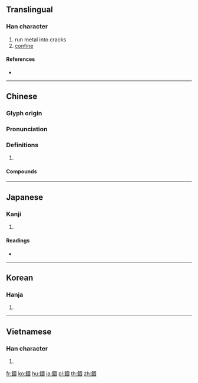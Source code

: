 {{character info/new}}
{{also|锢}}
==Translingual==

===Han character===
{{Han char|rn=167|rad=金|as=08|sn=16|four=86100|canj=CWJR}}

# run metal into cracks
# [[confine]]

====References====
* {{Han ref|kx=1312.110|dkj=40578|dj=1813.070|hdz=64219.060|uh=932E|ud=37678|bh=C044|bd=49220}}

----

==Chinese==
{{zh-forms|s=锢}}

===Glyph origin===
{{Han etym}}

===Pronunciation===
{{zh-pron
|m=gù
|c=gu3
|mc=y
|oc=y
|cat=
}}

===Definitions===
{{zh-hanzi}}

# {{rfdef|zh}}

====Compounds====
{{zh-der|久錮|囚錮鋒|廢錮|禁錮|錮漏|錮疾|錮蔽|錮身|黨錮|黨錮之禍}}

----

==Japanese==

===Kanji===
{{ja-kanji|grade=c|rs=金08}}

# {{defn|lang=ja|sort=金08}}

====Readings====
* {{ja-readings|goon=[[く]] (ku)|kanon=[[こ]] (ko)|kun=[[ふさぐ]] (fusagu)|nanori=}}

----

==Korean==

===Hanja===
{{ko-hanja|hangeul=고|eumhun=|rv=go|mr=ko|y=ko}}

# {{defn|lang=ko|sort=金08}}

----

==Vietnamese==

===Han character===
{{vi-hantu|[[cố]]|rs=金08}}

# {{defn|lang=vi}}

[[fr:錮]]
[[ko:錮]]
[[hu:錮]]
[[ja:錮]]
[[pl:錮]]
[[th:錮]]
[[zh:錮]]